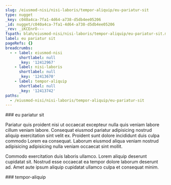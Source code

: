 ```yaml
---
slug: /eiusmod-nisi/nisi-laboris/tempor-aliquip/eu-pariatur-sit
type: nugget
_key: c040a4ca-7fa1-4d64-a738-d5db4ee05206
_id: nugget/c040a4ca-7fa1-4d64-a738-d5db4ee05206
_rev: _iKCEnrO---
fspath: blah/eiusmod-nisi/nisi-laboris/tempor-aliquip/eu-pariatur-sit.md
label: eu pariatur sit
pageRefs: {}
breadcrumbs:
  - - label: eiusmod-nisi
      shortlabel: null
      _key: '12412967'
    - label: nisi-laboris
      shortlabel: null
      _key: '12413670'
    - label: tempor-aliquip
      shortlabel: null
      _key: '12413742'
paths:
  - /eiusmod-nisi/nisi-laboris/tempor-aliquip/eu-pariatur-sit
---
```


<NuggetArea>
<Nugget slug="/eiusmod-nisi/nisi-laboris/tempor-aliquip/eu-pariatur-sit" type="nugget" _key="c040a4ca-7fa1-4d64-a738-d5db4ee05206" _id="nugget/c040a4ca-7fa1-4d64-a738-d5db4ee05206" _rev="_iKCEnrO---" fspath="blah/eiusmod-nisi/nisi-laboris/tempor-aliquip/eu-pariatur-sit.md" label="eu pariatur sit" paths="/eiusmod-nisi/nisi-laboris/tempor-aliquip/eu-pariatur-sit">
<NuggetBody>
### eu pariatur sit

Pariatur quis proident nisi ut occaecat excepteur nulla quis veniam labore cillum veniam labore. Consequat eiusmod pariatur adipisicing nostrud aliquip exercitation sint velit ex. Proident sunt dolore incididunt duis culpa commodo Lorem ea consequat. Laborum eiusmod aliqua veniam nostrud adipisicing adipisicing nulla veniam occaecat sint mollit.

Commodo exercitation duis laboris ullamco. Lorem aliquip deserunt cupidatat sit. Nostrud esse occaecat ea tempor dolore laborum deserunt ad. Amet aute ipsum aliquip cupidatat ullamco culpa et consequat minim.

</NuggetBody>
<Breadcrumbs>
<Crumbs>
<Crumb _key="12412967" label="eiusmod-nisi" /><Crumb _key="12413670" label="nisi-laboris" /><Crumb _key="12413742" label="tempor-aliquip" />
</Crumbs>
</Breadcrumbs>
</Nugget>

<NuggetsInbound>
</NuggetsInbound>
<NuggetsOutbound>
</NuggetsOutbound>
</NuggetArea>
<PassagesInbound>
<Passage direction="inbound" type="passage" _key="12413742" _id="passage/12413742" _rev="_iKCEnrK--A" label="tempor-aliquip" passage="tempor-aliquip" fspath="blah/eiusmod-nisi/nisi-laboris/tempor-aliquip" paths="/eiusmod-nisi/nisi-laboris/tempor-aliquip" slug="/eiusmod-nisi/nisi-laboris/tempor-aliquip">
<NuggetBody>
### tempor-aliquip

</NuggetBody>
<Breadcrumbs>
<Crumbs>
<Crumb _key="12412967" label="eiusmod-nisi" /><Crumb _key="12413670" label="nisi-laboris" />
</Crumbs>
</Breadcrumbs>
</Passage>

</PassagesInbound>
<PassagesOutbound>
</PassagesOutbound>
